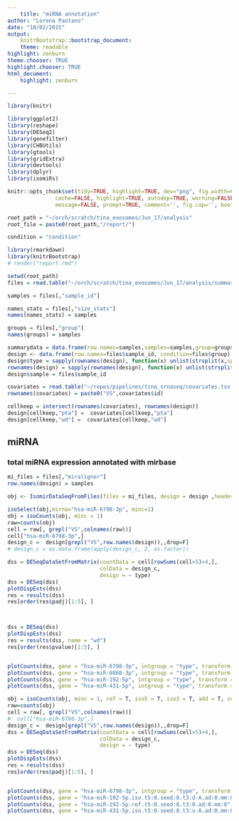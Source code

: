 ```yaml
---
    title: "miRNA annotation"
author: "Lorena Pantano"
date: "18/02/2015"
output:
    knitrBootstrap::bootstrap_document:
    theme: readable
highlight: zenburn
theme.chooser: TRUE
highlight.chooser: TRUE
html_document:
    highlight: zenburn

---
```

```r
library(knitr)

library(ggplot2)
library(reshape)
library(DESeq2)
library(genefilter)
library(CHBUtils)
library(gtools)
library(gridExtra)
library(devtools)
library(dplyr)
library(isomiRs)

knitr::opts_chunk$set(tidy=TRUE, highlight=TRUE, dev="png", fig.width=6,fig.heigh=6,
               cache=FALSE, highlight=TRUE, autodep=TRUE, warning=FALSE, error=FALSE,
               message=FALSE, prompt=TRUE, comment='', fig.cap='', bootstrap.show.code=FALSE)

root_path = "~/orch/scratch/tina_exosomes/Jun_17/analysis"
root_file = paste0(root_path,"/report/")

condition = "condition"
```

```r
library(rmarkdown)
library(knitrBootstrap)
# render("report.rmd")
```

```r
setwd(root_path)
files = read.table("~/orch/scratch/tina_exosomes/Jun_17/analysis/summary_re.csv", sep=",",header=T,colClasses = "character")

samples = files[,"sample_id"]

names_stats = files[,"size_stats"]
names(names_stats) = samples

groups = files[,"group"]
names(groups) = samples

summarydata = data.frame(row.names=samples,samples=samples,group=groups)
design <- data.frame(row.names=files$sample_id, condition=files$group)
design$type = sapply(rownames(design), function(x) unlist(strsplit(x,split="_"))[2])
rownames(design) = sapply(rownames(design), function(x) unlist(strsplit(x,split="_"))[1])
design$sample = files$sample_id

covariates = read.table("~/repos/pipelines/tina_srnaseq/covariates.tsv.csv", header=T)
rownames(covariates) = paste0("VS",covariates$id)

cellkeep = intersect(rownames(covariates), rownames(design))
design[cellkeep,"pta"] =  covariates[cellkeep,"pta"]
design[cellkeep,"wd"] =  covariates[cellkeep,"wd"]
```

## miRNA

### total miRNA expression annotated with mirbase

```r
mi_files = files[,"miraligner"]
row.names(design) = samples

obj <- IsomirDataSeqFromFiles(files = mi_files, design = design ,header = T, cov = 1)

```


```r
isoSelect(obj,mirna="hsa-miR-6798-3p", minc=1)
obj = isoCounts(obj, minc = 1)
raw=counts(obj)
cell = raw[, grepl("VS",colnames(raw))]
cell["hsa-miR-6798-3p",]
design_c =  design[grepl("VS",row.names(design)),,drop=F]
# design_c = as.data.frame(apply(design_c, 2, as.factor))

dss = DESeqDataSetFromMatrix(countData = cell[rowSums(cell>5)>4,],
                             colData = design_c,
                             design = ~ type)
dss = DESeq(dss)
plotDispEsts(dss)
res = results(dss)
res[order(res$padj)[1:5], ]



dss = DESeq(dss)
plotDispEsts(dss)
res = results(dss, name = "wd")
res[order(res$pvalue)[1:5], ]


plotCounts(dss, gene = "hsa-miR-6798-3p", intgroup = "type", transform = TRUE)
plotCounts(dss, gene = "hsa-miR-6868-3p", intgroup = "type", transform = TRUE)
plotCounts(dss, gene = "hsa-miR-192-5p", intgroup = "type", transform = TRUE)
plotCounts(dss, gene = "hsa-miR-431-5p", intgroup = "type", transform = TRUE)

```


```r
obj = isoCounts(obj, minc = 1, ref = T, iso5 = T, iso3 = T, add = T, subs = T, seed = T)
raw=counts(obj)
cell = raw[, grepl("VS",colnames(raw))]
#  cell["hsa-miR-6798-3p",]
design_c =  design[grepl("VS",row.names(design)),,drop=F]
dss = DESeqDataSetFromMatrix(countData = cell[rowSums(cell>5)>4,],
                             colData = design_c,
                             design = ~ type)
dss = DESeq(dss)
plotDispEsts(dss)
res = results(dss)
res[order(res$padj)[1:5], ]


plotCounts(dss, gene = "hsa-miR-6798-3p", intgroup = "type", transform = TRUE)
plotCounts(dss, gene = "hsa-miR-192-5p.iso.t5:0.seed:0.t3:d-A.ad:0.mm:0", intgroup = "type", transform = TRUE)
plotCounts(dss, gene = "hsa-miR-192-5p.ref.t5:0.seed:0.t3:0.ad:0.mm:0", intgroup = "type", transform = TRUE)
plotCounts(dss, gene = "hsa-miR-431-5p.iso.t5:0.seed:0.t3:u-A.ad:0.mm:0", intgroup = "type", transform = TRUE)

```
